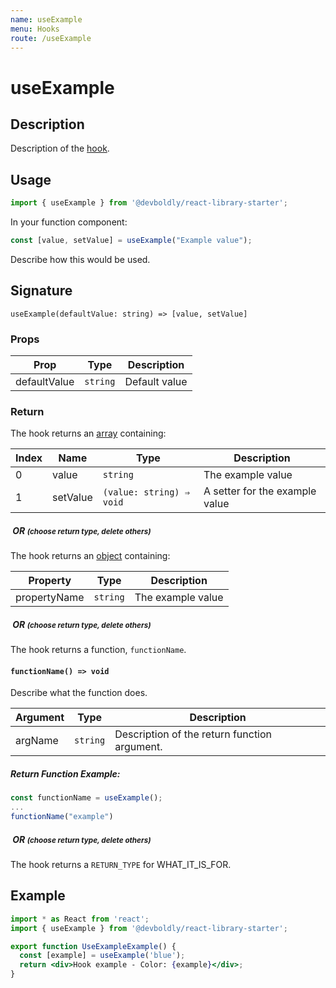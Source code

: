 ```yaml
---
name: useExample
menu: Hooks
route: /useExample
---
```



<h1>useExample</h1>

## Description

Description of the [hook](https://reactjs.org/docs/hooks-intro.html).

## Usage

```jsx
import { useExample } from '@devboldly/react-library-starter';
```

In your function component:

```jsx
const [value, setValue] = useExample("Example value");
```

Describe how this would be used.

## Signature

`useExample(defaultValue: string) => [value, setValue]`

### Props

| Prop | Type | Description |
|------|------|-------------|
| defaultValue | `string` | Default value |

### Return

The hook returns an [array](https://developer.mozilla.org/en-US/docs/Web/JavaScript/Reference/Global_Objects/Array) containing:

| Index | Name | Type | Description |
|-------|------|------|-------------|
| 0 | value | `string` | The example value |
| 1 | setValue | `(value: string) ⇒ void` | A setter for the example value |

<h5 style={{color: "red", background: "yellow"}}>&nbsp;OR <small>(choose return type, delete others)</small></h5>

The hook returns an [object](https://developer.mozilla.org/en-US/docs/Web/JavaScript/Reference/Global_Objects/Object) containing:

| Property | Type | Description |
|-------|------|-------------|
| propertyName | `string` | The example value |

<h5 style={{color: "red", background: "yellow"}}>&nbsp;OR <small>(choose return type, delete others)</small></h5>

The hook returns a function, `functionName`.

#### `functionName() => void`

Describe what the function does.

| Argument | Type | Description |
|----------|------|-------------|
| argName | `string` | Description of the return function argument. |

##### Return Function Example: 

```jsx
const functionName = useExample();
...
functionName("example")
```

<h5 style={{color: "red", background: "yellow"}}>&nbsp;OR <small>(choose return type, delete others)</small></h5>

The hook returns a `RETURN_TYPE` for WHAT_IT_IS_FOR.

## Example

<div style={{border: 'solid 2px #67788a', padding: '20px'}}>
  <UseExampleExample />
</div>

```jsx
import * as React from 'react';
import { useExample } from '@devboldly/react-library-starter';

export function UseExampleExample() {
  const [example] = useExample('blue');
  return <div>Hook example - Color: {example}</div>;
}
```